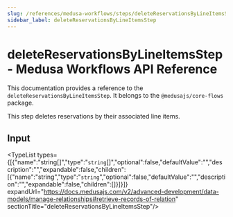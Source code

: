 ```yaml
---
slug: /references/medusa-workflows/steps/deleteReservationsByLineItemsStep
sidebar_label: deleteReservationsByLineItemsStep
---
```



# deleteReservationsByLineItemsStep - Medusa Workflows API Reference

This documentation provides a reference to the `deleteReservationsByLineItemsStep`. It belongs to the `@medusajs/core-flows` package.

This step deletes reservations by their associated line items.

## Input

<TypeList types={[{"name":"string[]","type":"`string`[]","optional":false,"defaultValue":"","description":"","expandable":false,"children":[{"name":"string","type":"`string`","optional":false,"defaultValue":"","description":"","expandable":false,"children":[]}]}]} expandUrl="https://docs.medusajs.com/v2/advanced-development/data-models/manage-relationships#retrieve-records-of-relation" sectionTitle="deleteReservationsByLineItemsStep"/>
